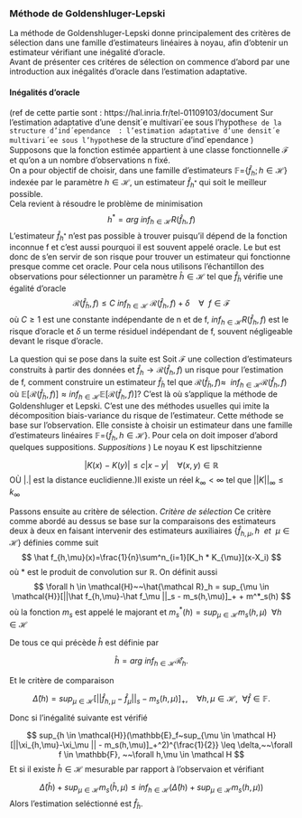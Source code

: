 ### Méthode de Goldenshluger-Lepski

  La méthode de Goldenshluger-Lepski donne principalement des critères de sélection dans une famille d'estimateurs linéaires à noyau, afin d'obtenir un estimateur vérifiant une inégalité d'oracle.  
  Avant de présenter ces critéres de sélection on commence d'abord par une introduction aux inégalités d'oracle dans l'estimation adaptative. 
  
#### Inégalités d'oracle

(ref de cette partie sont : https://hal.inria.fr/tel-01109103/document \newline
Sur l’estimation adaptative d’une densit´e
multivari´ee sous l’hypoth`ese de la structure
d’ind´ependance
 : l’estimation adaptative d’une densit´e
multivari´ee sous l’hypoth`ese de la structure
d’ind´ependance
)\newline
  Supposons que la fonction estimée appartient à une classe fonctionnelle $\mathcal{F}$ et qu'on a un nombre d'observations n fixé.  
  On a pour objectif de choisir, dans une famille d'estimateurs $\mathbb{F} =${$\hat{f}_h ; h\in \mathcal{H}$} indexée par le paramètre $h \in \mathcal{H}$, un estimateur $\hat{f}_{h^*}$ qui soit le meilleur possible.  
  Cela revient à résoudre le problème de minimisation
$$
h^*=arg~inf_{h \in \mathcal{H}} R(\hat{f}_h,f)
$$
L'estimateur $\hat{f}_{h^*}$ n'est pas possible à trouver puisqu'il dépend de la fonction inconnue f et c'est aussi pourquoi il est souvent appelé oracle. Le but est donc de s'en servir de son risque pour trouver un estimateur qui fonctionne presque comme cet oracle. Pour cela nous utilisons l'échantillon des observations pour sélectionner un  paramètre $\hat{h} \in \mathcal{H}$ tel que $\hat{f}_{\hat{h}}$ vérifie une égalité d'oracle
$$
\mathcal{R}(\hat{f}_{\hat{h}},f) \leq C~inf_{h\in \mathcal{H}}~\mathcal{R}(\hat{f}_{h},f)+\delta~~~~\forall~~f \in \mathcal{F}
$$
où $C \geq 1$ est une constante indépendante de n et de f, $inf_{h\in \mathcal{H}}R(\hat{f}_h,f)$ est le risque d'oracle et $\delta$ un terme résiduel indépendant de f, souvent négligeable devant le risque d'oracle.  
\begin{rem}
Lorsque C vaut 1, l'inégalité est dite éxacte et $\hat{f}_{\hat{h}}$ imite l'oracle sur $\mathcal{H}$. \newline
Lorsque C > 1, l'estimateur imite seulement la vitesse de convergence de l'oracle.\newline
Parfois quand il est difficile de comparer le risque de l'estimateur sélectionné avec celui de l'oracle. on cherche à obtenir une inégalité d'oracle
$$
\mathcal{R}(\hat{f}_{\hat{h}},f) \leq inf_{h \in \mathcal{H}}\mathcal{R}(h,f)+\delta,~~~~\forall~~f \in \mathcal{F}.
$$
 Avec $\mathcal{R}(h,f)$ une approximation du risque $\mathcal{R}(\hat{f}_{h},f)$ 
\end{rem}

La question qui se pose dans la suite est \newline
Soit $\mathcal{F}$ une collection d'estimateurs construits à partir des données et $\hat{f}_h \rightarrow \mathcal{R}(\hat{f}_h,f)$ un risque pour l'estimation de f, comment construire un estimateur $\hat{f}_{\hat h}$ tel que $\mathcal{R}(\hat{f}_{\hat h},f) \approx~~inf_{h \in \mathcal{H}} \mathcal{R}(\hat{f}_h,f)$ où $\mathbb{E}[\mathcal{R}(\hat{f}_{\hat{h}},f)] \approx inf_{h \in \mathcal {H}} \mathbb{E}[\mathcal{R}(\hat{f}_h,f)]$?
C'est là où s'applique la méthode de Goldenshluger et Lepski. C'est une des méthodes usuelles qui imite la décomposition biais-variance du risque de l'estimateur. \newline
Cette méthode se base sur l'observation. Elle consiste à choisir un estimateur dans une famille d'estimateurs linéaires $\mathbb{F} =${$\hat{f}_h,h \in \mathcal{H}$}. Pour cela on doit imposer d'abord quelques suppositions. \newline
*Suppositions* \newline
-1) Le noyau K est lipschitzienne\newline

$$
|K(x)~-~K(y)| \leq c|x-y|~~~~\forall(x,y)\in \mathbb{R}
$$
OÙ |.| est la distance euclidienne.\newline
-2)Il existe un réel $k_{\infty}<\infty$ tel que $||K||_{\infty} \leq k_{\infty}$

Passons ensuite au critère de sélection.\newline
*Critère de sélection* \newline
Ce critère comme abordé au dessus se base sur la comparaisons des estimateurs deux à deux en faisant intervenir des estimateurs auxiliaires {$\hat f_{h,\mu},h~~ et~~ \mu \in \mathcal{H}$} définies comme suit
$$
\hat f_{h,\mu}(x)=\frac{1}{n}\sum^n_{i=1}[K_h * K_{\mu}](x-X_i)
$$
où * est le produit de convolution sur $\mathbb{R}$.\newline
On définit aussi\newline
$$
\forall h \in \mathcal{H}~~\hat{\mathcal R}_h = sup_{\mu \in \mathcal{H}}[||\hat f_{h,\mu}-\hat f_\mu ||_s - m_s(h,\mu)]_+ + m^*_s(h)
$$
où la fonction $m_s$ est appelé le majorant et $m^*_s(h) = sup_{\mu \in \mathcal{H}}m_s(h,\mu) ~~ \forall h \in \mathcal{H}$\newline
\begin{prop}
Soient $\xi_{h,\mu}$ et $\xi_\mu$ les erreurs stochastiques relatives aux estimateurs $\hat f_{h,\mu}$ et $\hat f_\mu$.\newline
La fonction $m_s$ est une majorante uniforme de la perte aléatoire$||\xi_{h,\mu}-\xi_\mu||_s$
\end{prop}
\begin{demo}
BANDWIDTH SELECTION IN KERNEL DENSITY ESTIMATION:
ORACLE INEQUALITIES AND ADAPTIVE MINIMAX
OPTIMALITY By ALEXANDER GOLDENSHLUGER1 AND OLEG LEPSKI
\end{demo}

\begin{rem}
La fonction majorante $m_s$ ne dépend pas de la fonction densité f.
\end{rem}
De tous ce qui précède $\hat h$ est définie par\newline

$$
\hat h = arg~inf_{h \in \mathcal{H}} \mathcal{\hat R}_h.
$$

Et le critère de comparaison 

$$
\hat{\Delta}(h)= sup_{\mu \in \mathcal{H}}[||\hat f_{h,\mu}-\hat f_\mu||_s - m_s(h,\mu)]_+,~~~~\forall h,\mu \in \mathcal H,~~\forall \hat f \in \mathbb F.
$$
\begin{rem}
Soient h et$\mu \in \mathcal H$, $m_s$ la fonction majorante définie auparavant et $\hat f \in \mathbb F$
$m_s$ est de l'ordre de l'écart type de $|\hat f_{h,\mu}(x)-\hat f_\mu(x)|$ pour tout x dans $\mathbb R$.
\end{rem}
Donc si l'inégalité suivante est vérifié

$$
sup_{h \in \mathcal{H}}(\mathbb{E}_f~sup_{\mu \in \mathcal H}[||\xi_{h,\mu}-\xi_\mu || - m_s(h,\mu)]_+^2)^{\frac{1}{2}} \leq \delta,~~\forall f \in \mathbb{F}, ~~\forall h,\mu \in \mathcal H
$$
 Et si il existe $\hat h \in \mathcal{H}$ mesurable par rapport à l'observaion et vérifiant
 
$$
\hat{\Delta}(\hat h)+sup_{\mu \in \mathcal H}m_s(\hat h, \mu) \leq inf_{h \in \mathcal H}(\hat \Delta(h) +sup_{\mu \in \mathcal H}m_s(h,\mu))
$$
Alors l'estimation seléctionné est $\hat f_{\hat h}$.
 